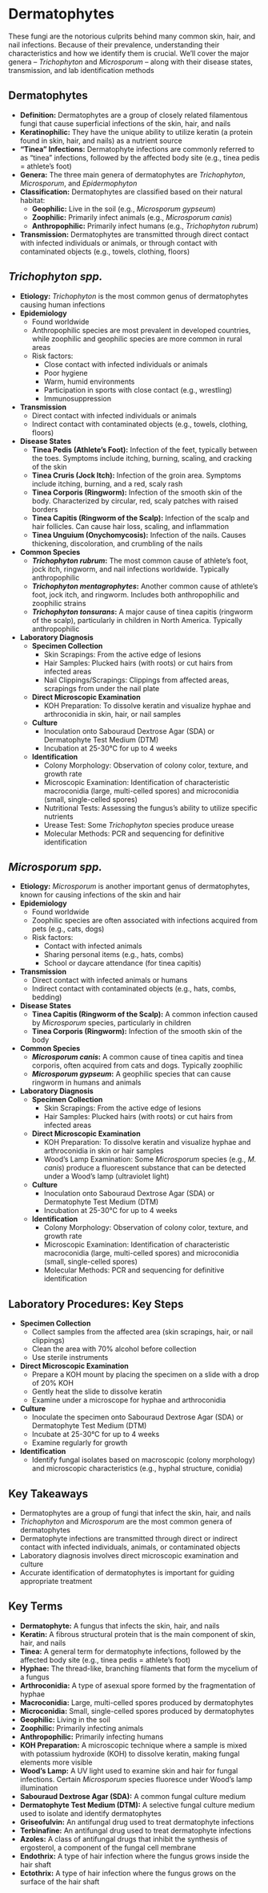 # Dermatophytes {-}

These fungi are the notorious culprits behind many common skin, hair, and nail infections. Because of their prevalence, understanding their characteristics and how we identify them is crucial. We'll cover the major genera – *Trichophyton* and *Microsporum* – along with their disease states, transmission, and lab identification methods

## **Dermatophytes** {-}

*   **Definition:** Dermatophytes are a group of closely related filamentous fungi that cause superficial infections of the skin, hair, and nails
*   **Keratinophilic:** They have the unique ability to utilize keratin (a protein found in skin, hair, and nails) as a nutrient source
*   **"Tinea" Infections:** Dermatophyte infections are commonly referred to as "tinea" infections, followed by the affected body site (e.g., tinea pedis = athlete's foot)
*   **Genera:** The three main genera of dermatophytes are *Trichophyton*, *Microsporum*, and *Epidermophyton*
*   **Classification:** Dermatophytes are classified based on their natural habitat:
    *   **Geophilic:** Live in the soil (e.g., *Microsporum gypseum*)
    *   **Zoophilic:** Primarily infect animals (e.g., *Microsporum canis*)
    *   **Anthropophilic:** Primarily infect humans (e.g., *Trichophyton rubrum*)
*   **Transmission:** Dermatophytes are transmitted through direct contact with infected individuals or animals, or through contact with contaminated objects (e.g., towels, clothing, floors)

## ***Trichophyton spp.*** {-}

*   **Etiology:** *Trichophyton* is the most common genus of dermatophytes causing human infections
*   **Epidemiology**
    *   Found worldwide
    *   Anthropophilic species are most prevalent in developed countries, while zoophilic and geophilic species are more common in rural areas
    *   Risk factors:
        *   Close contact with infected individuals or animals
        *   Poor hygiene
        *   Warm, humid environments
        *   Participation in sports with close contact (e.g., wrestling)
        *   Immunosuppression
*   **Transmission**
    *   Direct contact with infected individuals or animals
    *   Indirect contact with contaminated objects (e.g., towels, clothing, floors)
*   **Disease States**
    *   **Tinea Pedis (Athlete's Foot):** Infection of the feet, typically between the toes. Symptoms include itching, burning, scaling, and cracking of the skin
    *   **Tinea Cruris (Jock Itch):** Infection of the groin area. Symptoms include itching, burning, and a red, scaly rash
    *   **Tinea Corporis (Ringworm):** Infection of the smooth skin of the body. Characterized by circular, red, scaly patches with raised borders
    *   **Tinea Capitis (Ringworm of the Scalp):** Infection of the scalp and hair follicles. Can cause hair loss, scaling, and inflammation
    *   **Tinea Unguium (Onychomycosis):** Infection of the nails. Causes thickening, discoloration, and crumbling of the nails
*   **Common Species**
    *   ***Trichophyton rubrum*:** The most common cause of athlete's foot, jock itch, ringworm, and nail infections worldwide. Typically anthropophilic
    *   ***Trichophyton mentagrophytes*:** Another common cause of athlete's foot, jock itch, and ringworm. Includes both anthropophilic and zoophilic strains
    *   ***Trichophyton tonsurans*:** A major cause of tinea capitis (ringworm of the scalp), particularly in children in North America. Typically anthropophilic
*   **Laboratory Diagnosis**
    *   **Specimen Collection**
        *   Skin Scrapings: From the active edge of lesions
        *   Hair Samples: Plucked hairs (with roots) or cut hairs from infected areas
        *   Nail Clippings/Scrapings: Clippings from affected areas, scrapings from under the nail plate
    *   **Direct Microscopic Examination**
        *   KOH Preparation: To dissolve keratin and visualize hyphae and arthroconidia in skin, hair, or nail samples
    *   **Culture**
        *   Inoculation onto Sabouraud Dextrose Agar (SDA) or Dermatophyte Test Medium (DTM)
        *   Incubation at 25-30°C for up to 4 weeks
    *   **Identification**
        *   Colony Morphology: Observation of colony color, texture, and growth rate
        *   Microscopic Examination: Identification of characteristic macroconidia (large, multi-celled spores) and microconidia (small, single-celled spores)
        *   Nutritional Tests: Assessing the fungus's ability to utilize specific nutrients
        *   Urease Test: Some *Trichophyton* species produce urease
        *   Molecular Methods: PCR and sequencing for definitive identification

## ***Microsporum spp.*** {-}

*   **Etiology:** *Microsporum* is another important genus of dermatophytes, known for causing infections of the skin and hair
*   **Epidemiology**
    *   Found worldwide
    *   Zoophilic species are often associated with infections acquired from pets (e.g., cats, dogs)
    *   Risk factors:
        *   Contact with infected animals
        *   Sharing personal items (e.g., hats, combs)
        *   School or daycare attendance (for tinea capitis)
*   **Transmission**
    *   Direct contact with infected animals or humans
    *   Indirect contact with contaminated objects (e.g., hats, combs, bedding)
*   **Disease States**
    *   **Tinea Capitis (Ringworm of the Scalp):** A common infection caused by *Microsporum* species, particularly in children
    *   **Tinea Corporis (Ringworm):** Infection of the smooth skin of the body
*   **Common Species**
    *   ***Microsporum canis*:** A common cause of tinea capitis and tinea corporis, often acquired from cats and dogs. Typically zoophilic
    *   ***Microsporum gypseum*:** A geophilic species that can cause ringworm in humans and animals
*   **Laboratory Diagnosis**
    *   **Specimen Collection**
        *   Skin Scrapings: From the active edge of lesions
        *   Hair Samples: Plucked hairs (with roots) or cut hairs from infected areas
    *   **Direct Microscopic Examination**
        *   KOH Preparation: To dissolve keratin and visualize hyphae and arthroconidia in skin or hair samples
        *   Wood's Lamp Examination: Some *Microsporum* species (e.g., *M. canis*) produce a fluorescent substance that can be detected under a Wood's lamp (ultraviolet light)
    *   **Culture**
        *   Inoculation onto Sabouraud Dextrose Agar (SDA) or Dermatophyte Test Medium (DTM)
        *   Incubation at 25-30°C for up to 4 weeks
    *   **Identification**
        *   Colony Morphology: Observation of colony color, texture, and growth rate
        *   Microscopic Examination: Identification of characteristic macroconidia (large, multi-celled spores) and microconidia (small, single-celled spores)
        *   Molecular Methods: PCR and sequencing for definitive identification

## **Laboratory Procedures: Key Steps** {-}

*   **Specimen Collection**
    *   Collect samples from the affected area (skin scrapings, hair, or nail clippings)
    *   Clean the area with 70% alcohol before collection
    *   Use sterile instruments
*   **Direct Microscopic Examination**
    *   Prepare a KOH mount by placing the specimen on a slide with a drop of 20% KOH
    *   Gently heat the slide to dissolve keratin
    *   Examine under a microscope for hyphae and arthroconidia
*   **Culture**
    *   Inoculate the specimen onto Sabouraud Dextrose Agar (SDA) or Dermatophyte Test Medium (DTM)
    *   Incubate at 25-30°C for up to 4 weeks
    *   Examine regularly for growth
*   **Identification**
    *   Identify fungal isolates based on macroscopic (colony morphology) and microscopic characteristics (e.g., hyphal structure, conidia)

## **Key Takeaways** {-}

*   Dermatophytes are a group of fungi that infect the skin, hair, and nails
*   *Trichophyton* and *Microsporum* are the most common genera of dermatophytes
*   Dermatophyte infections are transmitted through direct or indirect contact with infected individuals, animals, or contaminated objects
*   Laboratory diagnosis involves direct microscopic examination and culture
*   Accurate identification of dermatophytes is important for guiding appropriate treatment

## **Key Terms** {-}

*   **Dermatophyte:** A fungus that infects the skin, hair, and nails
*   **Keratin:** A fibrous structural protein that is the main component of skin, hair, and nails
*   **Tinea:** A general term for dermatophyte infections, followed by the affected body site (e.g., tinea pedis = athlete's foot)
*   **Hyphae:** The thread-like, branching filaments that form the mycelium of a fungus
*   **Arthroconidia:** A type of asexual spore formed by the fragmentation of hyphae
*   **Macroconidia:** Large, multi-celled spores produced by dermatophytes
*   **Microconidia:** Small, single-celled spores produced by dermatophytes
*   **Geophilic:** Living in the soil
*   **Zoophilic:** Primarily infecting animals
*   **Anthropophilic:** Primarily infecting humans
*   **KOH Preparation:** A microscopic technique where a sample is mixed with potassium hydroxide (KOH) to dissolve keratin, making fungal elements more visible
*   **Wood's Lamp:** A UV light used to examine skin and hair for fungal infections. Certain *Microsporum* species fluoresce under Wood's lamp illumination
*   **Sabouraud Dextrose Agar (SDA):** A common fungal culture medium
*   **Dermatophyte Test Medium (DTM):** A selective fungal culture medium used to isolate and identify dermatophytes
*   **Griseofulvin:** An antifungal drug used to treat dermatophyte infections
*   **Terbinafine:** An antifungal drug used to treat dermatophyte infections
*   **Azoles:** A class of antifungal drugs that inhibit the synthesis of ergosterol, a component of the fungal cell membrane
*   **Endothrix:** A type of hair infection where the fungus grows inside the hair shaft
*   **Ectothrix:** A type of hair infection where the fungus grows on the surface of the hair shaft
